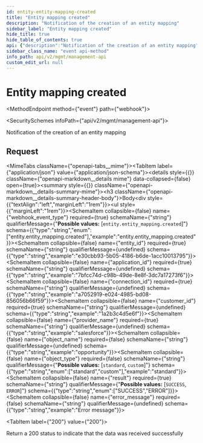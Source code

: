 ```yaml
---
id: entity-entity-mapping-created
title: "Entity mapping created"
description: "Notification of the creation of an entity mapping"
sidebar_label: "Entity mapping created"
hide_title: true
hide_table_of_contents: true
api: {"description":"Notification of the creation of an entity mapping","operationId":"entityEntityMappingCreated","x-event-type":"entity.entity_mapping.created","tags":["Webhook Events"],"requestBody":{"content":{"application/json":{"example":{"webhook_event_type":"entity.entity_mapping.created","entity_id":"e30cbb93-5b05-4186-b6de-1acc10013795","application_id":"7bfcc74d-c98b-49de-8e8f-3dc7a17273f6","connection_id":"a7052919-e024-4985-bd08-856056b66f59","customer_id":"1a2b3c4d5e6f","provider_name":"salesforce","object_name":"opportunity","object_type":"standard","result":"SUCCESS"},"schema":{"type":"object","properties":{"webhook_event_type":{"type":"string","enum":["entity.entity_mapping.created"],"example":"entity.entity_mapping.created"},"entity_id":{"type":"string","example":"e30cbb93-5b05-4186-b6de-1acc10013795"},"application_id":{"type":"string","example":"7bfcc74d-c98b-49de-8e8f-3dc7a17273f6"},"connection_id":{"type":"string","example":"a7052919-e024-4985-bd08-856056b66f59"},"customer_id":{"type":"string","example":"1a2b3c4d5e6f"},"provider_name":{"type":"string","example":"salesforce"},"object_name":{"type":"string","example":"opportunity"},"object_type":{"type":"string","enum":["standard","custom"],"example":"standard"},"result":{"type":"string","enum":["SUCCESS","ERROR"]},"error_message":{"type":"string","example":"Error message"}},"required":["webhook_event_type","entity_id","application_id","connection_id","customer_id","provider_name","result"]}}}},"responses":{"200":{"description":"Return a 200 status to indicate that the data was received successfully"}},"extensions":[{"key":"x-event-type","value":"entity.entity_mapping.created"}],"method":"event","path":"webhook","servers":[{"url":"https://api.supaglue.io/mgmt/v2","description":"Supaglue API"}],"securitySchemes":{"x-api-key":{"type":"apiKey","name":"x-api-key","in":"header","description":"API key to allow developers to access the API"}},"jsonRequestBodyExample":{"webhook_event_type":"entity.entity_mapping.created","entity_id":"e30cbb93-5b05-4186-b6de-1acc10013795","application_id":"7bfcc74d-c98b-49de-8e8f-3dc7a17273f6","connection_id":"a7052919-e024-4985-bd08-856056b66f59","customer_id":"1a2b3c4d5e6f","provider_name":"salesforce","object_name":"opportunity","object_type":"standard","result":"SUCCESS","error_message":"Error message"},"info":{"version":"0.13.13","title":"Management API","contact":{"name":"Supaglue","email":"docs@supaglue.com","url":"https://supaglue.com"},"description":"#### Introduction\n\nWelcome to the Management API documentation. You can use this API to manage customer integrations and connections.\n\n[![Run in Postman](https://run.pstmn.io/button.svg)](https://www.postman.com/supaglue/workspace/supaglue-public/overview)\n\n#### Base API URL\n\n```\nhttps://api.supaglue.io/mgmt/v2\n```\n"}}
sidebar_class_name: "event api-method"
info_path: api/v2/mgmt/management-api
custom_edit_url: null
---
```



<h1 className={"openapi__heading"}>Entity mapping created</h1>

<MethodEndpoint method={"event"} path={"webhook"}></MethodEndpoint>

<SecuritySchemes infoPath={"api/v2/mgmt/management-api"}></SecuritySchemes>



Notification of the creation of an entity mapping

## Request

<MimeTabs className={"openapi-tabs__mime"}><TabItem label={"application/json"} value={"application/json-schema"}><details style={{}} className={"openapi-markdown__details mime"} data-collapsed={false} open={true}><summary style={{}} className={"openapi-markdown__details-summary-mime"}><h3 className={"openapi-markdown__details-summary-header-body"}>Body</h3></summary><div style={{"textAlign":"left","marginLeft":"1rem"}}></div><ul style={{"marginLeft":"1rem"}}><SchemaItem collapsible={false} name={"webhook_event_type"} required={true} schemaName={"string"} qualifierMessage={"**Possible values:** [`entity.entity_mapping.created`]"} schema={{"type":"string","enum":["entity.entity_mapping.created"],"example":"entity.entity_mapping.created"}}></SchemaItem><SchemaItem collapsible={false} name={"entity_id"} required={true} schemaName={"string"} qualifierMessage={undefined} schema={{"type":"string","example":"e30cbb93-5b05-4186-b6de-1acc10013795"}}></SchemaItem><SchemaItem collapsible={false} name={"application_id"} required={true} schemaName={"string"} qualifierMessage={undefined} schema={{"type":"string","example":"7bfcc74d-c98b-49de-8e8f-3dc7a17273f6"}}></SchemaItem><SchemaItem collapsible={false} name={"connection_id"} required={true} schemaName={"string"} qualifierMessage={undefined} schema={{"type":"string","example":"a7052919-e024-4985-bd08-856056b66f59"}}></SchemaItem><SchemaItem collapsible={false} name={"customer_id"} required={true} schemaName={"string"} qualifierMessage={undefined} schema={{"type":"string","example":"1a2b3c4d5e6f"}}></SchemaItem><SchemaItem collapsible={false} name={"provider_name"} required={true} schemaName={"string"} qualifierMessage={undefined} schema={{"type":"string","example":"salesforce"}}></SchemaItem><SchemaItem collapsible={false} name={"object_name"} required={false} schemaName={"string"} qualifierMessage={undefined} schema={{"type":"string","example":"opportunity"}}></SchemaItem><SchemaItem collapsible={false} name={"object_type"} required={false} schemaName={"string"} qualifierMessage={"**Possible values:** [`standard`, `custom`]"} schema={{"type":"string","enum":["standard","custom"],"example":"standard"}}></SchemaItem><SchemaItem collapsible={false} name={"result"} required={true} schemaName={"string"} qualifierMessage={"**Possible values:** [`SUCCESS`, `ERROR`]"} schema={{"type":"string","enum":["SUCCESS","ERROR"]}}></SchemaItem><SchemaItem collapsible={false} name={"error_message"} required={false} schemaName={"string"} qualifierMessage={undefined} schema={{"type":"string","example":"Error message"}}></SchemaItem></ul></details></TabItem></MimeTabs><div><div><ApiTabs><TabItem label={"200"} value={"200"}><div>

Return a 200 status to indicate that the data was received successfully

</div><div></div></TabItem></ApiTabs></div></div>
      
